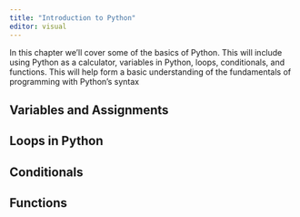 ```yaml
---
title: "Introduction to Python"
editor: visual
---
```


In this chapter we'll cover some of the basics of Python. This will include using Python as a calculator, variables in Python, loops, conditionals, and functions. This will help form a basic understanding of the fundamentals of programming with Python's syntax

## Variables and Assignments

## Loops in Python

## Conditionals

## Functions